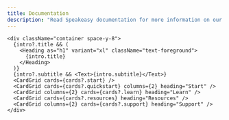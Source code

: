 ```yaml
---
title: Documentation
description: "Read Speakeasy documentation for more information on our features and how to use them."
---
```




    <div className="container space-y-8">
      {intro?.title && (
        <Heading as="h1" variant="xl" className="text-foreground">
          {intro.title}
        </Heading>
      )}
      {intro?.subtitle && <Text>{intro.subtitle}</Text>}
      <CardGrid cards={cards?.start} />
      <CardGrid cards={cards?.quickstart} columns={2} heading="Start" />
      <CardGrid columns={2} cards={cards?.learn} heading="Learn" />
      <CardGrid cards={cards?.resources} heading="Resources" />
      <CardGrid columns={2} cards={cards?.support} heading="Support" />
    </div>
